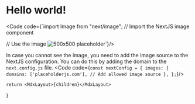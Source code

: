 
# Hello world!
<Code code={`import Image from "next/image"; // Import the NextJS image component

// Use the image
<Image src="https://placeholderjs.com/500x500" alt="500x500 placeholder" width={500} height={500} />`}/>

In case you cannot see the image, you need to add the image source to the NextJS configuration. You can do this by adding the domain to the `next.config.js` file.
<Code code={`const nextConfig = {
  images: {
    domains: ['placeholderjs.com'], // Add allowed image source
  },
};`}/>

    return <MdxLayout>{children}</MdxLayout>
}